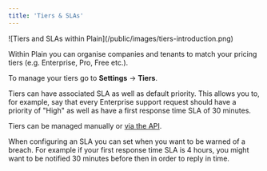 ```yaml
---
title: 'Tiers & SLAs'
---
```


<Frame>![Tiers and SLAs within Plain](/public/images/tiers-introduction.png)</Frame>

Within Plain you can organise companies and tenants to match your pricing tiers (e.g. Enterprise, Pro, Free etc.).

To manage your tiers go to **Settings** → **Tiers**.

Tiers can have associated SLA as well as default priority. This allows you to, for example, say that every Enterprise support request should have a priority of "High" as well as have a first response time SLA of 30 minutes.

Tiers can be managed manually or [via the API](/api-reference/graphql/tiers/).

When configuring an SLA you can set when you want to be warned of a breach. For example if your first response time SLA is 4 hours, you might want to be notified 30 minutes before then in order to reply in time.
